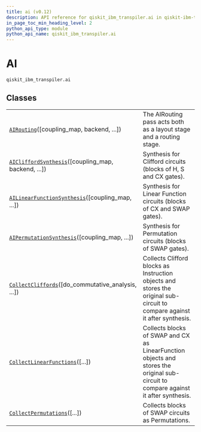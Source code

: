 ```yaml
---
title: ai (v0.12)
description: API reference for qiskit_ibm_transpiler.ai in qiskit-ibm-transpiler v0.12
in_page_toc_min_heading_level: 2
python_api_type: module
python_api_name: qiskit_ibm_transpiler.ai
---
```


<span id="ai-qiskit-ibm-transpiler-ai" />

<span id="module-qiskit_ibm_transpiler.ai" />

# AI

`qiskit_ibm_transpiler.ai`

## Classes

|                                                                                                                                            |                                                                                                                                     |
| ------------------------------------------------------------------------------------------------------------------------------------------ | ----------------------------------------------------------------------------------------------------------------------------------- |
| [`AIRouting`](ai-ai-routing "qiskit_ibm_transpiler.ai.AIRouting")(\[coupling\_map, backend, ...])                                          | The AIRouting pass acts both as a layout stage and a routing stage.                                                                 |
| [`AICliffordSynthesis`](ai-ai-clifford-synthesis "qiskit_ibm_transpiler.ai.AICliffordSynthesis")(\[coupling\_map, backend, ...])           | Synthesis for Clifford circuits (blocks of H, S and CX gates).                                                                      |
| [`AILinearFunctionSynthesis`](ai-ai-linear-function-synthesis "qiskit_ibm_transpiler.ai.AILinearFunctionSynthesis")(\[coupling\_map, ...]) | Synthesis for Linear Function circuits (blocks of CX and SWAP gates).                                                               |
| [`AIPermutationSynthesis`](ai-ai-permutation-synthesis "qiskit_ibm_transpiler.ai.AIPermutationSynthesis")(\[coupling\_map, ...])           | Synthesis for Permutation circuits (blocks of SWAP gates).                                                                          |
| [`CollectCliffords`](ai-collect-cliffords "qiskit_ibm_transpiler.ai.CollectCliffords")(\[do\_commutative\_analysis, ...])                  | Collects Clifford blocks as Instruction objects and stores the original sub-circuit to compare against it after synthesis.          |
| [`CollectLinearFunctions`](ai-collect-linear-functions "qiskit_ibm_transpiler.ai.CollectLinearFunctions")(\[...])                          | Collects blocks of SWAP and CX as LinearFunction objects and stores the original sub-circuit to compare against it after synthesis. |
| [`CollectPermutations`](ai-collect-permutations "qiskit_ibm_transpiler.ai.CollectPermutations")(\[...])                                    | Collects blocks of SWAP circuits as Permutations.                                                                                   |

